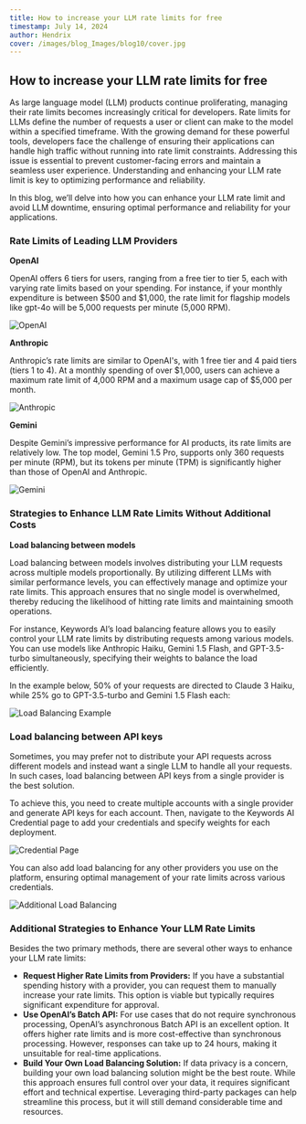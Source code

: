 ```yaml
---
title: How to increase your LLM rate limits for free
timestamp: July 14, 2024
author: Hendrix
cover: /images/blog_Images/blog10/cover.jpg
---
```


## How to increase your LLM rate limits for free

As large language model (LLM) products continue proliferating, managing their rate limits becomes increasingly critical for developers. Rate limits for LLMs define the number of requests a user or client can make to the model within a specified timeframe. With the growing demand for these powerful tools, developers face the challenge of ensuring their applications can handle high traffic without running into rate limit constraints. Addressing this issue is essential to prevent customer-facing errors and maintain a seamless user experience. Understanding and enhancing your LLM rate limit is key to optimizing performance and reliability.

In this blog, we’ll delve into how you can enhance your LLM rate limit and avoid LLM downtime, ensuring optimal performance and reliability for your applications.

### Rate Limits of Leading LLM Providers

**OpenAI**

OpenAI offers 6 tiers for users, ranging from a free tier to tier 5, each with varying rate limits based on your spending. For instance, if your monthly expenditure is between $500 and $1,000, the rate limit for flagship models like gpt-4o will be 5,000 requests per minute (5,000 RPM).

![OpenAI](/images/blog_Images/blog10/openai.png)

**Anthropic**

Anthropic’s rate limits are similar to OpenAI's, with 1 free tier and 4 paid tiers (tiers 1 to 4). At a monthly spending of over $1,000, users can achieve a maximum rate limit of 4,000 RPM and a maximum usage cap of $5,000 per month.

![Anthropic](/images/blog_Images/blog10/anthropic.png)

**Gemini**

Despite Gemini’s impressive performance for AI products, its rate limits are relatively low. The top model, Gemini 1.5 Pro, supports only 360 requests per minute (RPM), but its tokens per minute (TPM) is significantly higher than those of OpenAI and Anthropic.

![Gemini](/images/blog_Images/blog10/google.png)

### Strategies to Enhance LLM Rate Limits Without Additional Costs

**Load balancing between models**

Load balancing between models involves distributing your LLM requests across multiple models proportionally. By utilizing different LLMs with similar performance levels, you can effectively manage and optimize your rate limits. This approach ensures that no single model is overwhelmed, thereby reducing the likelihood of hitting rate limits and maintaining smooth operations.

For instance, Keywords AI’s load balancing feature allows you to easily control your LLM rate limits by distributing requests among various models. You can use models like Anthropic Haiku, Gemini 1.5 Flash, and GPT-3.5-turbo simultaneously, specifying their weights to balance the load efficiently.

In the example below, 50% of your requests are directed to Claude 3 Haiku, while 25% go to GPT-3.5-turbo and Gemini 1.5 Flash each:

![Load Balancing Example](/images/blog_Images/blog10/code.png)

### Load balancing between API keys

Sometimes, you may prefer not to distribute your API requests across different models and instead want a single LLM to handle all your requests. In such cases, load balancing between API keys from a single provider is the best solution.

To achieve this, you need to create multiple accounts with a single provider and generate API keys for each account. Then, navigate to the Keywords AI Credential page to add your credentials and specify weights for each deployment.

![Credential Page](/images/blog_Images/blog10/lb1.png)

You can also add load balancing for any other providers you use on the platform, ensuring optimal management of your rate limits across various credentials.

![Additional Load Balancing](/images/blog_Images/blog10/lb3.png)

### Additional Strategies to Enhance Your LLM Rate Limits

Besides the two primary methods, there are several other ways to enhance your LLM rate limits:

- **Request Higher Rate Limits from Providers:** If you have a substantial spending history with a provider, you can request them to manually increase your rate limits. This option is viable but typically requires significant expenditure for approval.
- **Use OpenAI’s Batch API:** For use cases that do not require synchronous processing, OpenAI’s asynchronous Batch API is an excellent option. It offers higher rate limits and is more cost-effective than synchronous processing. However, responses can take up to 24 hours, making it unsuitable for real-time applications.
- **Build Your Own Load Balancing Solution:** If data privacy is a concern, building your own load balancing solution might be the best route. While this approach ensures full control over your data, it requires significant effort and technical expertise. Leveraging third-party packages can help streamline this process, but it will still demand considerable time and resources.
